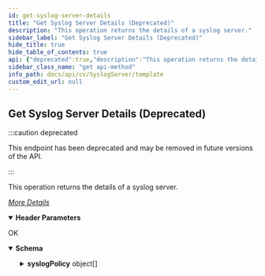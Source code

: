 ```yaml
---
id: get-syslog-server-details
title: "Get Syslog Server Details (Deprecated)"
description: "This operation returns the details of a syslog server."
sidebar_label: "Get Syslog Server Details (Deprecated)"
hide_title: true
hide_table_of_contents: true
api: {"deprecated":true,"description":"This operation returns the details of a syslog server.\n\n\n[_More Details_](https://documentation.commvault.com/11.24/essential/114182_view_details_of_syslog_server_rest_api_get.html)\n","operationId":"Get Syslog Server Details","parameters":[{"description":"","in":"header","name":"Accept","required":true,"schema":{"example":"application/json","type":"string"}},{"description":"","in":"header","name":"Authtoken","required":true,"schema":{"example":"{{TOKEN}}","type":"string"}}],"tags":["Syslog Server"],"responses":{"200":{"description":"OK","content":{"application/json":{"schema":{"type":"object","properties":{"hostname":{"type":"string"},"port":{"type":"integer"},"enabled":{"type":"boolean"},"syslogPolicy":{"type":"array","items":{"type":"object","properties":{"name":{"type":"string"},"enabled":{"type":"boolean"}}}}},"x-examples":{"Example 1":{"hostname":"syslogserver","port":514,"enabled":true,"syslogPolicy":[{"name":"Alerts","enabled":false},{"name":"Audit","enabled":true},{"name":"Events","enabled":true}]}}},"examples":{"Syslog Server Details":{"value":{"hostname":"syslogserver","port":514,"enabled":true,"syslogPolicy":[{"name":"Alerts","enabled":false},{"name":"Audit","enabled":true},{"name":"Events","enabled":true}]}}}}}}},"method":"get","path":"/Status","servers":[{"url":"http://{hostname}/webconsole/api","variables":{"hostname":{"default":"localhost","description":"Webconsole"}}}],"info":{"title":"Template","contact":{},"version":"1.0","description":"Template"},"postman":{"name":"Get Syslog Server Details (Deprecated)","description":{"content":"This operation returns the details of a syslog server.\n\n\n[_More Details_](https://documentation.commvault.com/11.24/essential/114182_view_details_of_syslog_server_rest_api_get.html)\n","type":"text/plain"},"url":{"path":["Status"],"host":["{{baseUrl}}"],"query":[],"variable":[]},"header":[{"disabled":false,"description":{"content":"(Required) ","type":"text/plain"},"key":"Authtoken","value":""},{"key":"Accept","value":"application/json"}],"method":"GET"}}
sidebar_class_name: "get api-method"
info_path: docs/api/cv/SyslogServer/template
custom_edit_url: null
---
```



## Get Syslog Server Details (Deprecated)

:::caution deprecated

This endpoint has been deprecated and may be removed in future versions of the API.

:::

This operation returns the details of a syslog server.


[_More Details_](https://documentation.commvault.com/11.24/essential/114182_view_details_of_syslog_server_rest_api_get.html)


<details style={{"marginBottom":"1rem"}} data-collapsed={false} open={true}><summary style={{}}><strong>Header Parameters</strong></summary><div><ul><ParamsItem className={"paramsItem"} param={{"description":"","in":"header","name":"Accept","required":true,"schema":{"example":"application/json","type":"string"}}}></ParamsItem><ParamsItem className={"paramsItem"} param={{"description":"","in":"header","name":"Authtoken","required":true,"schema":{"example":"{{TOKEN}}","type":"string"}}}></ParamsItem></ul></div></details><div><ApiTabs><TabItem label={"200"} value={"200"}><div>

OK

</div><div><MimeTabs schemaType={"response"}><TabItem label={"application/json"} value={"application/json"}><SchemaTabs><TabItem label={"Schema"} value={"Schema"}><details style={{}} data-collapsed={false} open={true}><summary style={{"textAlign":"left"}}><strong>Schema</strong></summary><div style={{"textAlign":"left","marginLeft":"1rem"}}></div><ul style={{"marginLeft":"1rem"}}><SchemaItem collapsible={false} name={"hostname"} required={false} deprecated={undefined} schemaDescription={undefined} schemaName={"string"} qualifierMessage={undefined} defaultValue={undefined}></SchemaItem><SchemaItem collapsible={false} name={"port"} required={false} deprecated={undefined} schemaDescription={undefined} schemaName={"integer"} qualifierMessage={undefined} defaultValue={undefined}></SchemaItem><SchemaItem collapsible={false} name={"enabled"} required={false} deprecated={undefined} schemaDescription={undefined} schemaName={"boolean"} qualifierMessage={undefined} defaultValue={undefined}></SchemaItem><SchemaItem collapsible={true} className={"schemaItem"}><details style={{}}><summary style={{}}><strong>syslogPolicy</strong><span style={{"opacity":"0.6"}}> object[]</span></summary><div style={{"marginLeft":"1rem"}}><SchemaItem collapsible={false} name={"name"} required={false} deprecated={undefined} schemaDescription={undefined} schemaName={"string"} qualifierMessage={undefined} defaultValue={undefined}></SchemaItem><SchemaItem collapsible={false} name={"enabled"} required={false} deprecated={undefined} schemaDescription={undefined} schemaName={"boolean"} qualifierMessage={undefined} defaultValue={undefined}></SchemaItem></div></details></SchemaItem></ul></details></TabItem><TabItem label={"Example (from schema)"} value={"Example (from schema)"}><ResponseSamples responseExample={"{\n  \"hostname\": \"string\",\n  \"port\": 0,\n  \"enabled\": true,\n  \"syslogPolicy\": [\n    {\n      \"name\": \"string\",\n      \"enabled\": true\n    }\n  ]\n}"} language={"json"}></ResponseSamples></TabItem><TabItem label={" Syslog  Server  Details"} value={" Syslog  Server  Details"}><ResponseSamples responseExample={"{\n  \"hostname\": \"syslogserver\",\n  \"port\": 514,\n  \"enabled\": true,\n  \"syslogPolicy\": [\n    {\n      \"name\": \"Alerts\",\n      \"enabled\": false\n    },\n    {\n      \"name\": \"Audit\",\n      \"enabled\": true\n    },\n    {\n      \"name\": \"Events\",\n      \"enabled\": true\n    }\n  ]\n}"} language={"json"}></ResponseSamples></TabItem></SchemaTabs></TabItem></MimeTabs></div></TabItem></ApiTabs></div>
      